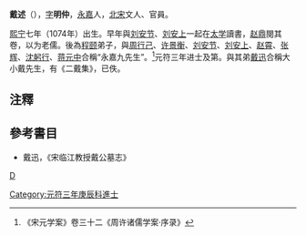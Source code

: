 '''戴述'''（{{bd|1074年||？}}），[[表字|字]]'''明仲'''，[[永嘉|永嘉]]人，[[北宋|北宋]]文人、官員。

[[熙宁|熙宁]]七年（1074年）出生。早年與[[刘安节|刘安节]]、[[刘安上|刘安上]]一起在[[太学|太学]]讀書，[[赵鼎|赵鼎]]閱其卷，以为老儒。後為[[程颐|程颐]]弟子，與[[周行己|周行己]]、[[许景衡|许景衡]]、[[刘安节|刘安节]]、[[刘安上|刘安上]]、[[赵霄|赵霄]]、[[张辉|张辉]]、[[沈躬行|沈躬行]]、[[蒋元中|蒋元中]]合稱“永嘉九先生”。<ref>《宋元学案》卷三十二《周许诸儒学案·序录》</ref>元符三年进士及第。與其弟[[戴迅|戴迅]]合稱大小戴先生，有《二戴集》，已佚。

==注釋==
{{reflist}}

==參考書目==
* 戴迅，《宋临江教授戴公墓志》

{{並稱|永嘉九先生|[[周行己|周行己]] - [[許景衡|許景衡]] - [[劉安節|劉安節]] - [[劉安上|劉安上]] - [[戴述|戴述]] - [[趙霄|趙霄]] - [[張輝_(宋朝)|張輝]] - [[沈躬行|沈躬行]] - [[蔣元中|蔣元中]]}}
[[category:北宋作家|D]]
[[Category:元符三年庚辰科進士|Category:元符三年庚辰科進士]]